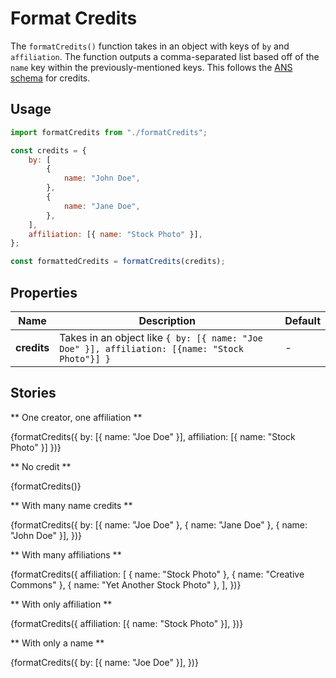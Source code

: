 

<Meta title="Utilities/Format Credits" component={formatCredits} />

# Format Credits

The `formatCredits()` function takes in an object with keys of `by` and `affiliation`. The function outputs a comma-separated list based off of the `name` key within the previously-mentioned keys. This follows the [ANS schema](https://github.com/washingtonpost/ans-schema) for credits.

## Usage

```jsx
import formatCredits from "./formatCredits";

const credits = {
	by: [
		{
			name: "John Doe",
		},
		{
			name: "Jane Doe",
		},
	],
	affiliation: [{ name: "Stock Photo" }],
};

const formattedCredits = formatCredits(credits);
```

## Properties

| Name        | Description                                                                                   | Default |
| ----------- | --------------------------------------------------------------------------------------------- | ------- |
| **credits** | Takes in an object like `{ by: [{ name: "Joe Doe" }], affiliation: [{name: "Stock Photo"}] }` | -       |

## Stories

** One creator, one affiliation **

<Canvas>
	<Story name="One creator, one affiliation">
		<div>
			{formatCredits({ by: [{ name: "Joe Doe" }], affiliation: [{ name: "Stock Photo" }] })}
		</div>
	</Story>
</Canvas>

** No credit **

<Canvas>
	<Story name="No credit">
		<div>{formatCredits()}</div>
	</Story>
</Canvas>

** With many name credits **

<Canvas>
	<Story name="With many name credits">
		<div>
			{formatCredits({
				by: [{ name: "Joe Doe" }, { name: "Jane Doe" }, { name: "John Doe" }],
			})}
		</div>
	</Story>
</Canvas>

** With many affiliations **

<Canvas>
	<Story name="With many affiliations">
		<div>
			{formatCredits({
				affiliation: [
					{ name: "Stock Photo" },
					{ name: "Creative Commons" },
					{ name: "Yet Another Stock Photo" },
				],
			})}
		</div>
	</Story>
</Canvas>

** With only affiliation **

<Canvas>
	<Story name="With only affiliation">
		<div>
			{formatCredits({
				affiliation: [{ name: "Stock Photo" }],
			})}
		</div>
	</Story>
</Canvas>

** With only a name **

<Canvas>
	<Story name="With only a name">
		<div>
			{formatCredits({
				by: [{ name: "Joe Doe" }],
			})}
		</div>
	</Story>
</Canvas>
